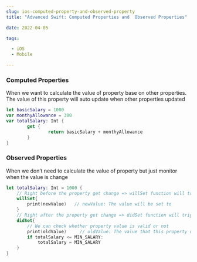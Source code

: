 ```yaml
--- 
slug: ios-computed-property-and-observed-property
title: "Advanced Swift: Computed Properties and  Observed Properties"

date: 2022-04-05

tags: 

  - iOS
  - Mobile

--- 
```



### Computed Properties
When we want to calculate the value of property base on other properties. The value of this property will auto update when other properties updated
```swift
let basicSalary = 1000
var monthyAllowance = 300
var totalSalary: Int {
		get {
				return basicSalary + monthyAllowance
		}
}

```


### Observed Properties
When we don’t need to calculate the value of property but just monitor when the value is change

```swift
let totalSalary: Int = 1000 {
	// Right before the property get change => willSet function will trigger
	willSet{
		print(newValue)   // newValue: The value will be set to
	}
	// Right after the property get change => didSet function will trigger
	didSet{
		// We can check whether property value is valid or not
		print(oldValue)		// oldValue: The value that this property used to be
		if totalSalary <= MIN_SALARY:
			totalSalary = MIN_SALARY
	}
}
```


